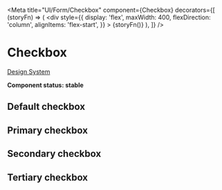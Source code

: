 
<Meta
  title="UI/Form/Checkbox"
  component={Checkbox}
  decorators={[
    (storyFn) => (
      <div
        style={{
          display: 'flex',
          maxWidth: 400,
          flexDirection: 'column',
          alignItems: 'flex-start',
        }}
      >
        {storyFn()}
      </div>
    ),
  ]}
/>

# Checkbox

[Design System](https://designsystem.amsterdam.nl/7awj1hc9f/p/6495d9-checkbox)

**Component status: stable**

## Default checkbox

<Preview>
  <Story name="Default">
    <Fragment>
      <Label htmlFor="default" label="Default">
        <Checkbox id="default" />
      </Label>
      <Label htmlFor="default_checked" label="Default checked">
        <Checkbox id="default_checked" checked />
      </Label>
      <Label htmlFor="default_disabled" label="Default disabled" disabled>
        <Checkbox id="default_disabled" />
      </Label>
      <Label
        htmlFor="default_checked_disabled"
        label="Default checked and disabled"
        disabled
      >
        <Checkbox id="default_checked_disabled" checked />
      </Label>
      <Label htmlFor="default_indeterminate" label="Default indeterminate">
        <Checkbox id="default_indeterminate" variant="default" indeterminate />
      </Label>
      <Label htmlFor="default_errored" label="Default errored">
        <Checkbox id="default_errored" variant="default" error />
      </Label>
    </Fragment>
  </Story>
</Preview>

## Primary checkbox

<Preview>
  <Story name="Primary">
    <Fragment>
      <Label htmlFor="primary" label="Primary">
        <Checkbox id="primary" variant="primary" />
      </Label>
      <Label htmlFor="primary_checked" label="Primary checked">
        <Checkbox id="primary_checked" variant="primary" checked />
      </Label>
      <Label htmlFor="primary_disabled" label="Primary disabled" disabled>
        <Checkbox id="primary_disabled" variant="primary" />
      </Label>
      <Label
        htmlFor="primary_checked_disabled"
        label="Primary checked and disabled"
        disabled
      >
        <Checkbox id="primary_checked_disabled" variant="primary" checked />
      </Label>
      <Label htmlFor="primary_indeterminate" label="Primary indeterminate">
        <Checkbox id="primary_indeterminate" variant="primary" indeterminate />
      </Label>
      <Label htmlFor="primary_errored" label="Primary errored">
        <Checkbox id="primary_errored" variant="primary" error />
      </Label>
    </Fragment>
  </Story>
</Preview>

## Secondary checkbox

<Preview>
  <Story name="Secondary">
    <Fragment>
      <Label htmlFor="secondary" label="Secondary">
        <Checkbox id="secondary" variant="secondary" />
      </Label>
      <Label htmlFor="secondary_checked" label="Secondary checked">
        <Checkbox id="secondary_checked" variant="secondary" checked />
      </Label>
      <Label htmlFor="secondary_disabled" label="Secondary disabled" disabled>
        <Checkbox id="secondary_disabled" variant="secondary" />
      </Label>
      <Label
        htmlFor="secondary_checked_disabled"
        label="Secondary checked and disabled"
        disabled
      >
        <Checkbox id="secondary_checked_disabled" variant="secondary" checked />
      </Label>
      <Label htmlFor="secondary_indeterminate" label="Secondary indeterminate">
        <Checkbox
          id="secondary_indeterminate"
          variant="secondary"
          indeterminate
        />
      </Label>
      <Label htmlFor="secondary_errored" label="Secondary errored">
        <Checkbox id="secondary_errored" variant="secondary" error />
      </Label>
    </Fragment>
  </Story>
</Preview>

## Tertiary checkbox

<Preview>
  <Story name="Tertiary">
    <Fragment>
      <Label htmlFor="tertiary" label="Tertiary">
        <Checkbox id="tertiary" variant="tertiary" />
      </Label>
      <Label htmlFor="tertiary_checked" label="Tertiary checked">
        <Checkbox id="tertiary_checked" variant="tertiary" checked />
      </Label>
      <Label htmlFor="tertiary_disabled" label="Tertiary disabled" disabled>
        <Checkbox id="tertiary_disabled" variant="tertiary" />
      </Label>
      <Label
        htmlFor="tertiary_checked_disabled"
        label="Tertiary checked and disabled"
        disabled
      >
        <Checkbox id="tertiary_checked_disabled" variant="tertiary" checked />
      </Label>
      <Label htmlFor="tertiary_indeterminate" label="Tertiary indeterminate">
        <Checkbox
          id="tertiary_indeterminate"
          variant="tertiary"
          indeterminate
        />
      </Label>
      <Label htmlFor="tertiary_errored" label="Tertiary errored">
        <Checkbox id="tertiary_errored" variant="tertiary" error />
      </Label>
    </Fragment>
  </Story>
</Preview>
